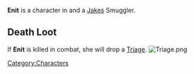 {{Character
| race = Jarackle
| location = Havaria - Murder Bay
| faction = jakes
| title = Smuggler
}}

{{quote|Enit's success as a smuggler is nevertheless earned— in spite of her being known to skim a little off the top of whatever it is she's smuggling.|Enit's Compendium Description}}'''Enit''' is a character in {{Gamename}} and a [[Jakes]] Smuggler.

== Death Loot ==
If '''Enit''' is killed in combat, she will drop a [[Triage]].
[[File:Triage.png|none|thumb]]
<br />
[[Category:Characters]]